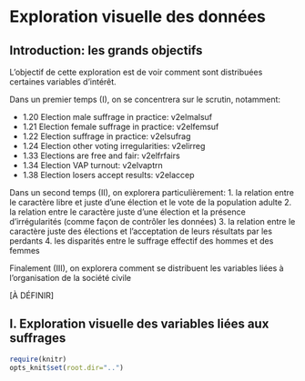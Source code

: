 Exploration visuelle des données
========================================================
Introduction: les grands objectifs
----------------------------------------------------------

L'objectif de cette exploration est de voir comment sont distribuées certaines variables d'intérêt. 

Dans un premier temps (I), on se concentrera sur le scrutin, notamment:

* 1.20 Election male suffrage in practice: v2elmalsuf
* 1.21 Election female suffrage in practice: v2elfemsuf
* 1.22 Election suffrage in practice: v2elsufrag
* 1.24 Election other voting irregularities: v2elirreg
* 1.33 Elections are free and fair: v2elfrfairs
* 1.34 Election VAP turnout: v2elvaptrn
* 1.38 Election losers accept results: v2elaccep

Dans un second temps (II), on explorera particulièrement:
 1. la relation entre le caractère libre et juste d'une élection et le vote de la population adulte
 2. la relation entre le caractère juste  d'une élection et la présence d'irrégularités (comme façon de contrôler les données)
 3. la relation entre le caractère juste des élections et l'acceptation de leurs résultats par les perdants
 4. les disparités entre le suffrage effectif des hommes et des femmes
 
Finalement (III), on explorera comment se distribuent les variables liées à l'organisation de la société civile

[À DÉFINIR]


I. Exploration visuelle des variables liées aux suffrages
----------------------------------------------------------




```r
require(knitr) 
opts_knit$set(root.dir="..")

```


